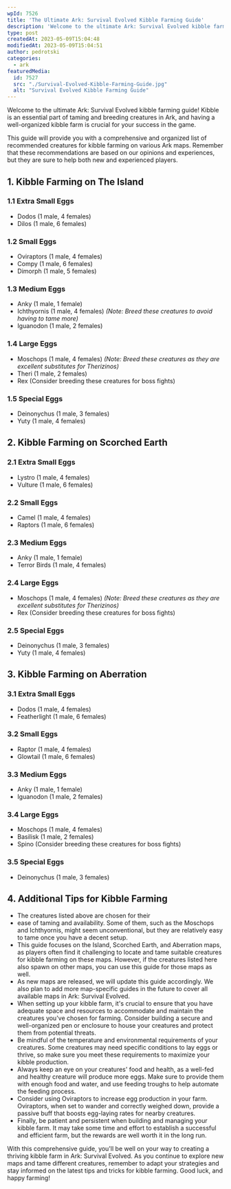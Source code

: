 ```yaml
---
wpId: 7526
title: 'The Ultimate Ark: Survival Evolved Kibble Farming Guide'
description: 'Welcome to the ultimate Ark: Survival Evolved kibble farming guide! ...'
type: post
createdAt: 2023-05-09T15:04:48
modifiedAt: 2023-05-09T15:04:51
author: pedrotski
categories:
  - ark
featuredMedia:
  id: 7527
  src: "./Survival-Evolved-Kibble-Farming-Guide.jpg"
  alt: "Survival Evolved Kibble Farming Guide"
---
```



Welcome to the ultimate Ark: Survival Evolved kibble farming guide! Kibble is an essential part of taming and breeding creatures in Ark, and having a well-organized kibble farm is crucial for your success in the game.

This guide will provide you with a comprehensive and organized list of recommended creatures for kibble farming on various Ark maps. Remember that these recommendations are based on our opinions and experiences, but they are sure to help both new and experienced players.

## 1\. Kibble Farming on The Island

### 1.1 Extra Small Eggs

*   Dodos (1 male, 4 females)
*   Dilos (1 male, 6 females)

### 1.2 Small Eggs

*   Oviraptors (1 male, 4 females)
*   Compy (1 male, 6 females)
*   Dimorph (1 male, 5 females)

### 1.3 Medium Eggs

*   Anky (1 male, 1 female)
*   Ichthyornis (1 male, 4 females) _(Note: Breed these creatures to avoid having to tame more)_
*   Iguanodon (1 male, 2 females)

### 1.4 Large Eggs

*   Moschops (1 male, 4 females) _(Note: Breed these creatures as they are excellent substitutes for Therizinos)_
*   Theri (1 male, 2 females)
*   Rex (Consider breeding these creatures for boss fights)

### 1.5 Special Eggs

*   Deinonychus (1 male, 3 females)
*   Yuty (1 male, 4 females)

## 2\. Kibble Farming on Scorched Earth

### 2.1 Extra Small Eggs

*   Lystro (1 male, 4 females)
*   Vulture (1 male, 6 females)

### 2.2 Small Eggs

*   Camel (1 male, 4 females)
*   Raptors (1 male, 6 females)

### 2.3 Medium Eggs

*   Anky (1 male, 1 female)
*   Terror Birds (1 male, 4 females)

### 2.4 Large Eggs

*   Moschops (1 male, 4 females) _(Note: Breed these creatures as they are excellent substitutes for Therizinos)_
*   Rex (Consider breeding these creatures for boss fights)

### 2.5 Special Eggs

*   Deinonychus (1 male, 3 females)
*   Yuty (1 male, 4 females)

## 3\. Kibble Farming on Aberration

### 3.1 Extra Small Eggs

*   Dodos (1 male, 4 females)
*   Featherlight (1 male, 6 females)

### 3.2 Small Eggs

*   Raptor (1 male, 4 females)
*   Glowtail (1 male, 6 females)

### 3.3 Medium Eggs

*   Anky (1 male, 1 female)
*   Iguanodon (1 male, 2 females)

### 3.4 Large Eggs

*   Moschops (1 male, 4 females)
*   Basilisk (1 male, 2 females)
*   Spino (Consider breeding these creatures for boss fights)

### 3.5 Special Eggs

*   Deinonychus (1 male, 3 females)

## 4\. Additional Tips for Kibble Farming

*   The creatures listed above are chosen for their
*   ease of taming and availability. Some of them, such as the Moschops and Ichthyornis, might seem unconventional, but they are relatively easy to tame once you have a decent setup.
*   This guide focuses on the Island, Scorched Earth, and Aberration maps, as players often find it challenging to locate and tame suitable creatures for kibble farming on these maps. However, if the creatures listed here also spawn on other maps, you can use this guide for those maps as well.
*   As new maps are released, we will update this guide accordingly. We also plan to add more map-specific guides in the future to cover all available maps in Ark: Survival Evolved.
*   When setting up your kibble farm, it's crucial to ensure that you have adequate space and resources to accommodate and maintain the creatures you've chosen for farming. Consider building a secure and well-organized pen or enclosure to house your creatures and protect them from potential threats.
*   Be mindful of the temperature and environmental requirements of your creatures. Some creatures may need specific conditions to lay eggs or thrive, so make sure you meet these requirements to maximize your kibble production.
*   Always keep an eye on your creatures' food and health, as a well-fed and healthy creature will produce more eggs. Make sure to provide them with enough food and water, and use feeding troughs to help automate the feeding process.
*   Consider using Oviraptors to increase egg production in your farm. Oviraptors, when set to wander and correctly weighed down, provide a passive buff that boosts egg-laying rates for nearby creatures.
*   Finally, be patient and persistent when building and managing your kibble farm. It may take some time and effort to establish a successful and efficient farm, but the rewards are well worth it in the long run.

With this comprehensive guide, you'll be well on your way to creating a thriving kibble farm in Ark: Survival Evolved. As you continue to explore new maps and tame different creatures, remember to adapt your strategies and stay informed on the latest tips and tricks for kibble farming. Good luck, and happy farming!
